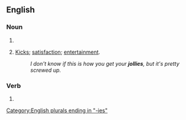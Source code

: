 ==English==

===Noun===
{{head|en|noun plural form}}

# {{plural of|jolly|lang=en}}
# {{lb|en|slang}} [[kicks|Kicks]]; [[satisfaction]]; [[entertainment]].
#: ''I don't know if this is how you get your '''jollies''', but it's pretty screwed up.''

===Verb===
{{head|en|verb form}}

# {{en-third-person singular of|jolly}}

[[Category:English plurals ending in "-ies"]]